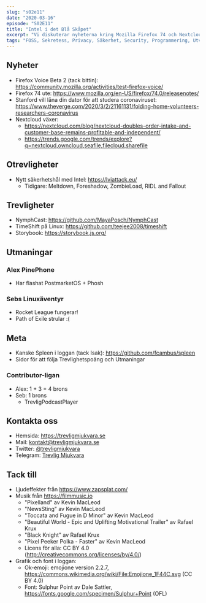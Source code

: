 ```yaml
---
slug: "s02e11"
date: "2020-03-16"
episode: "S02E11"
title: "Intel i det Blå Skåpet"
excerpt: "Vi diskuterar nyheterna kring Mozilla Firefox 74 och Nextclouds fantastiska tillväxt. Intel har fler säkerhetshål och vi tipsar om lite Trevlig Mjukvara!"
tags: "FOSS, Sekretess, Privacy, Säkerhet, Security, Programmering, Utveckling, RaspberryPi, PinePhone, Technology, Linux, Open Source, Firefox, Mozilla, Stanford, Nextcloud, Storybook, Intel, lvi attack, TimeShift, Rocket League, Path of Exile, Proton, Steam"
---
```



<SEO title="S02E11 - Intel i det Blå Skåpet" />
<Player src="https://aphid.fireside.fm/d/1437767933/e86366d5-e25c-4aab-9a13-33b7144ac160/a7196406-19f4-4c1b-833b-595d9de24009.mp3" />

## Nyheter
- Firefox Voice Beta 2 (tack bittin): https://community.mozilla.org/activities/test-firefox-voice/ 
- Firefox 74 ute: https://www.mozilla.org/en-US/firefox/74.0/releasenotes/
- Stanford vill låna din dator för att studera coronaviruset: https://www.theverge.com/2020/3/2/21161131/folding-home-volunteers-researchers-coronavirus
- Nextcloud växer: 
  - https://nextcloud.com/blog/nextcloud-doubles-order-intake-and-customer-base-remains-profitable-and-independent/
  - https://trends.google.com/trends/explore?q=nextcloud,owncloud,seafile,filecloud,sharefile

## Otrevligheter
- Nytt säkerhetshål med Intel: https://lviattack.eu/
  - Tidigare: Meltdown, Foreshadow, ZombieLoad, RIDL and Fallout

## Trevligheter
- NymphCast: https://github.com/MayaPosch/NymphCast
- TimeShift på Linux: https://github.com/teejee2008/timeshift
- Storybook: https://storybook.js.org/

## Utmaningar
### Alex PinePhone
- Har flashat PostmarketOS + Phosh
### Sebs Linuxäventyr
- Rocket League fungerar!
- Path of Exile strular :(

## Meta
- Kanske Spleen i loggan (tack Isak): https://github.com/fcambus/spleen 
- Sidor för att följa Trevlighetspoäng och Utmaningar

### Contributor-ligan 
- Alex: 1 + 3 = 4 brons
- Seb: 1 brons
  - TrevligPodcastPlayer

## Kontakta oss
- Hemsida: https://trevligmjukvara.se
- Mail: kontakt@trevligmjukvara.se
- Twitter: [@trevligmjukvara](https://twitter.com/trevligmjukvara)
- Telegram: [Trevlig Mjukvara](https://t.me/trevligmjukvara)

## Tack till
- Ljudeffekter från https://www.zapsplat.com/
- Musik från https://filmmusic.io
  - "Pixelland" av Kevin MacLeod
  - "NewsSting" av Kevin MacLeod
  - "Toccata and Fugue in D Minor" av Kevin MacLeod
  - "Beautiful World - Epic and Uplifting Motivational Trailer" av Rafael Krux
  - "Black Knight" av Rafael Krux
  - "Pixel Peeker Polka - Faster" av Kevin MacLeod
  - Licens för alla: CC BY 4.0 (http://creativecommons.org/licenses/by/4.0/)
- Grafik och font i loggan:
  - Ok-emoji: emojione version 2.2.7, https://commons.wikimedia.org/wiki/File:Emojione_1F44C.svg (CC BY 4.0)
  - Font: Sulphur Point av Dale Sattler, https://fonts.google.com/specimen/Sulphur+Point (OFL)
